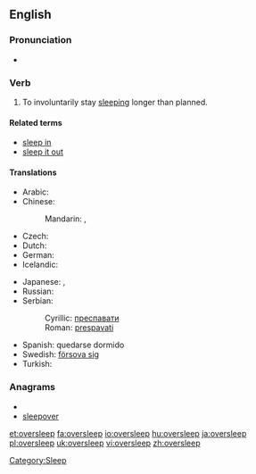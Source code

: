 ==English==

===Pronunciation===
* {{IPA|/ˈəʊvərˌsliːp/}}

===Verb===
{{en-verb|oversleeps|oversleeping|overslept|overslept}}

# To involuntarily stay [[sleep]]ing longer than planned.

====Related terms====
* [[sleep in]]<!-- aus., i would've thought everywhere -->
* [[sleep it out]]<!-- ireland, so i've just learned -->

====Translations====
{{trans-top|to stay sleeping longer than planned}}
* Arabic: {{t|ar|استغرق في النوم|tr=istághraqa fi al-nawm|sc=Arab}}
* Chinese:
*: Mandarin: {{t|zh|睡過頭|sc=Hani}},  {{t|zh|睡过头|tr=shuìguòtóu|sc=Hani}}
* Czech: {{t-|cs|zaspat}}
* Dutch: {{t-|nl|zich verslapen}}
* German: {{t+|de|verschlafen}}
* Icelandic: {{t-|is|sofa yfir sig}}
{{trans-mid}}
* Japanese: {{t|ja|寝過ごす|tr=ねすごす, nesugosu|sc=Jpan}},  {{t|ja|寝坊|tr=ねぼうする, nebō-surú|alt=寝坊する|sc=Jpan}}
* Russian: {{t|ru|проспать|tr=prospát'|sc=Cyrl}} {{pf}}
* Serbian:
*: Cyrillic: [[преспавати]]
*: Roman: [[prespavati]]
* Spanish: quedarse dormido
* Swedish: [[försova sig]]
* Turkish: {{t-|tr|uyuyakalmak}}
{{trans-bottom}}

===Anagrams===
* {{alphagram|eeeloprsv}}
* [[sleepover#English|sleepover]]

[[Category:Sleep]]

[[et:oversleep]]
[[fa:oversleep]]
[[io:oversleep]]
[[hu:oversleep]]
[[ja:oversleep]]
[[pl:oversleep]]
[[uk:oversleep]]
[[vi:oversleep]]
[[zh:oversleep]]